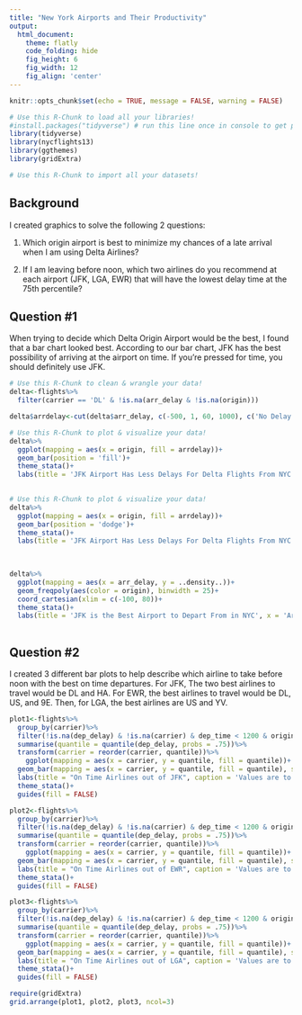 ```yaml
---
title: "New York Airports and Their Productivity"
output:
  html_document: 
    theme: flatly 
    code_folding: hide
    fig_height: 6
    fig_width: 12
    fig_align: 'center'
---
```


```r
knitr::opts_chunk$set(echo = TRUE, message = FALSE, warning = FALSE)
```

```r
# Use this R-Chunk to load all your libraries!
#install.packages("tidyverse") # run this line once in console to get package
library(tidyverse)
library(nycflights13)
library(ggthemes)
library(gridExtra)
```

```r
# Use this R-Chunk to import all your datasets!

```

## Background

I created graphics to solve the following 2 questions:

1. Which origin airport is best to minimize my chances of a late arrival when I am using Delta Airlines?

2. If I am leaving before noon, which two airlines do you recommend at each airport (JFK, LGA, EWR) that will have the lowest delay time at the 75th percentile?



## Question #1

When trying to decide which Delta Origin Airport would be the best, I found that a bar chart looked best. According to our bar chart, JFK has the best possibility of arriving at the airport on time. If you're pressed for time, you should definitely use JFK.

```r
# Use this R-Chunk to clean & wrangle your data!
delta<-flights%>%
  filter(carrier == 'DL' & !is.na(arr_delay & !is.na(origin)))

delta$arrdelay<-cut(delta$arr_delay, c(-500, 1, 60, 1000), c('No Delay', 'Less Than 1 Hour Delay','Long Delay'))

```
```r
# Use this R-Chunk to plot & visualize your data!
delta%>%
  ggplot(mapping = aes(x = origin, fill = arrdelay))+
  geom_bar(position = 'fill')+
  theme_stata()+
  labs(title = 'JFK Airport Has Less Delays For Delta Flights From NYC', x = 'Origin Airport', y = 'Proportion of Flights', fill = '')
  
```


```r
# Use this R-Chunk to plot & visualize your data!
delta%>%
  ggplot(mapping = aes(x = origin, fill = arrdelay))+
  geom_bar(position = 'dodge')+
  theme_stata()+
  labs(title = 'JFK Airport Has Less Delays For Delta Flights From NYC', x = 'Origin Airport', y = 'Proportion of Flights', fill = '')
  
  
```

```r
delta%>%
  ggplot(mapping = aes(x = arr_delay, y = ..density..))+
  geom_freqpoly(aes(color = origin), binwidth = 25)+
  coord_cartesian(xlim = c(-100, 80))+
  theme_stata()+
  labs(title = 'JFK is the Best Airport to Depart From in NYC', x = 'Arrival Delay(In Minutes)', y = 'Proportion of Flights', color = 'Origin')
  
```

## Question #2

I created 3 different bar plots to help describe which airline to take before noon with the best on time departures. For JFK, The two best airlines to travel would be DL and HA. For EWR, the best airlines to travel would be DL, US, and 9E. Then, for LGA, the best airlines are US and YV. 
```r
plot1<-flights%>%
  group_by(carrier)%>%
  filter(!is.na(dep_delay) & !is.na(carrier) & dep_time < 1200 & origin == 'JFK')%>%
  summarise(quantile = quantile(dep_delay, probs = .75))%>%
  transform(carrier = reorder(carrier, quantile))%>%
    ggplot(mapping = aes(x = carrier, y = quantile, fill = quantile))+
  geom_bar(mapping = aes(x = carrier, y = quantile, fill = quantile), stat = 'identity')+
  labs(title = "On Time Airlines out of JFK", caption = 'Values are to the 75th Quartile', x = 'Airline', y = 'Number of Minutes Late', fill = 'Minutes Late')+
  theme_stata()+
  guides(fill = FALSE)
```
```r
plot2<-flights%>%
  group_by(carrier)%>%
  filter(!is.na(dep_delay) & !is.na(carrier) & dep_time < 1200 & origin == 'EWR')%>%
  summarise(quantile = quantile(dep_delay, probs = .75))%>%
  transform(carrier = reorder(carrier, quantile))%>%
    ggplot(mapping = aes(x = carrier, y = quantile, fill = quantile))+
  geom_bar(mapping = aes(x = carrier, y = quantile, fill = quantile), stat = 'identity')+
  labs(title = "On Time Airlines out of EWR", caption = 'Values are to the 75th Quartile', x = 'Airline', y = 'Number of Minutes Late', fill = 'Minutes Late')+
  theme_stata()+
  guides(fill = FALSE)
```
```r
plot3<-flights%>%
  group_by(carrier)%>%
  filter(!is.na(dep_delay) & !is.na(carrier) & dep_time < 1200 & origin == 'LGA')%>%
  summarise(quantile = quantile(dep_delay, probs = .75))%>%
  transform(carrier = reorder(carrier, quantile))%>%
    ggplot(mapping = aes(x = carrier, y = quantile, fill = quantile))+
  geom_bar(mapping = aes(x = carrier, y = quantile, fill = quantile), stat = 'identity')+
  labs(title = "On Time Airlines out of LGA", caption = 'Values are to the 75th Quartile', x = 'Airline', y = 'Number of Minutes Late', fill = 'Minutes Late')+
  theme_stata()+
  guides(fill = FALSE)

require(gridExtra)
grid.arrange(plot1, plot2, plot3, ncol=3)
```


